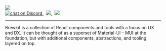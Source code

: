 

<Meta title="Documentation|Intro" />


<div style={{ margin: '0 auto', maxWidth: '600px', color: 'white', textAlign: 'center' }}>
    <img
        style={{ width: '75%', margin: '0 auto 2em auto' }}
        src={logo}
    />
    <br />
    <a href="https://discord.gg/G9MrfN">
        <img src="https://img.shields.io/discord/680131581066871038?logo=discord" alt="chat on Discord" />
    </a>&nbsp;
    <a href="https://github.com/brewkit/brewkit-ui/blob/master/LICENSE">
        <img src="https://img.shields.io/badge/license-MIT-blue.svg" />
    </a>&nbsp;
    <a href="https://github.com/storybookjs/storybook">
        <img src="https://cdn.jsdelivr.net/gh/storybookjs/brand@master/badge/badge-storybook.svg" />
    </a>

  ---

  Brewkit is a collection of React components and tools with a focus on UX and DX. It can be thought of as
  a superset of Material-UI – MUI at the foundation, but with additional components, abstractions, and tooling layered on top.
</div>
